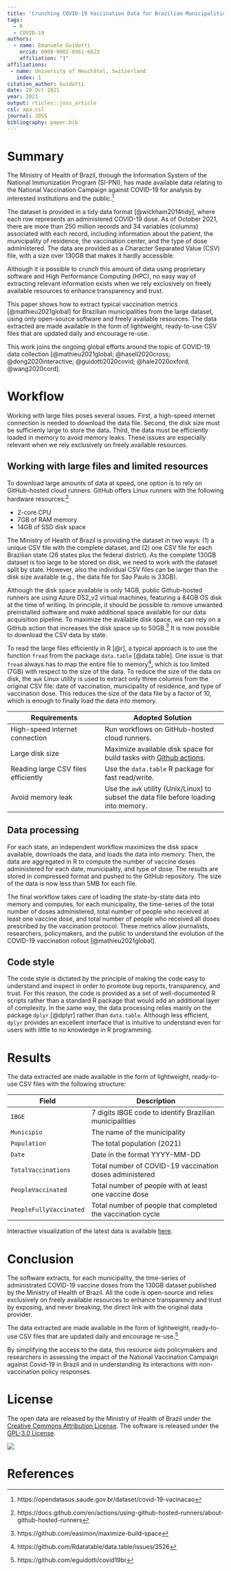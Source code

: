```yaml
---
title: 'Crunching COVID-19 Vaccination Data for Brazilian Municipalities'
tags:
  - R
  - COVID-19
authors:
  - name: Emanuele Guidotti
    orcid: 0000-0002-8961-6623
    affiliation: "1"
affiliations:
 - name: University of Neuchâtel, Switzerland
   index: 1
citation_author: Guidotti
date: 20 Oct 2021
year: 2021
output: rticles::joss_article
csl: apa.csl
journal: JOSS
bibliography: paper.bib
---
```


# Summary

The Ministry of Health of Brazil, through the Information System of the National Immunization Program (SI-PNI), has made available data relating to the National Vaccination Campaign against COVID-19 for analysis by interested institutions and the public.^[https://opendatasus.saude.gov.br/dataset/covid-19-vacinacao] 

The dataset is provided in a tidy data format [@wickham2014tidy], where each row represents an administered COVID-19 dose. As of October 2021, there are more than 250 million records and 34 variables (columns) associated with each record, including information about the patient, the municipality of residence, the vaccination center, and the type of dose administered. The data are provided as a Character Separated Value (CSV) file, with a size over 130GB that makes it hardly accessible.

Although it is possible to crunch this amount of data using proprietary software and High Performance Computing (HPC), no easy way of extracting relevant information exists when we rely exclusively on freely available resources to enhance transparency and trust.

This paper shows how to extract typical vaccination metrics [@mathieu2021global] for Brazilian municipalities from the large dataset, using only open-source software and freely available resources. The data extracted are made available in the form of lightweight, ready-to-use CSV files that are updated daily and encourage re-use.

This work joins the ongoing global efforts around the topic of COVID-19 data collection [@mathieu2021global; @hasell2020cross; @dong2020interactive; @guidotti2020covid; @hale2020oxford; @wang2020cord].


# Workflow

Working with large files poses several issues. First, a high-speed internet connection is needed to download the data file. Second, the disk size must be sufficienly large to store the data. Third, the data must be efficiently loaded in memory to avoid memory leaks. These issues are especially relevant when we rely exclusively on freely available resources.

## Working with large files and limited resources

To download large amounts of data at speed, one option is to rely on GitHub-hosted cloud runners. GitHub offers Linux runners with the following hardware resources:^[https://docs.github.com/en/actions/using-github-hosted-runners/about-github-hosted-runners]

- 2-core CPU
- 7GB of RAM memory
- 14GB of SSD disk space

The Ministry of Health of Brazil is providing the dataset in two ways: (1) a unique CSV file with the complete dataset, and (2) one CSV file for each Brazilian state (26 states plus the federal district). As the complete 130GB dataset is too large to be stored on disk, we need to work with the dataset split by state. However, also the individual CSV files can be larger than the disk size available (e.g., the data file for São Paulo is 33GB). 

Although the disk space available is only 14GB, public Github-hosted runners are using Azure DS2_v2 virtual machines, featuring a 84GB OS disk at the time of writing. In principle, it should be possible to remove unwanted preinstalled software and make additional space available for our data acquisition pipeline. To maximize the available disk space, we can rely on a GitHub action that increases the disk space up to 50GB.^[https://github.com/easimon/maximize-build-space] It is now possible to download the CSV data by state. 

To read the large files efficiently in R [@r], a typical approach is to use the function `fread` from the package `data.table` [@data.table]. One issue is that `fread` always has to map the entire file to memory^[https://github.com/Rdatatable/data.table/issues/3526], which is too limited (7GB) with respect to the size of the data. To reduce the size of the data on disk, the `awk` Linux utility is used to extract only three columns from the original CSV file: date of vaccination, municipality of residence, and type of vaccination dose. This reduces the size of the data file by a factor of 10, which is enough to finally load the data into memory. 

| Requirements | Adopted Solution |
|--------------|------------------|
| High-speed internet connection | Run workflows on GitHub-hosted cloud runners. |
| Large disk size | Maximize available disk space for build tasks with [Github actions](https://github.com/easimon/maximize-build-space). |
| Reading large CSV files efficiently | Use the `data.table` R package for fast read/write. |
| Avoid memory leak | Use the `awk` utility (Unix/Linux) to subset the data file before loading into memory. |

## Data processing

For each state, an independent workflow maximizes the disk space available, downloads the data, and loads the data into memory. Then, the data are aggregated in R to compute the number of vaccine doses administered for each date, municipality, and type of dose. The results are stored in compressed format and pushed to the GitHub repository. The size of the data is now less than 5MB for each file.

The final workflow takes care of loading the state-by-state data into memory and computes, for each municipality, the time-series of the total number of doses administered, total number of people who received at least one vaccine dose, and total number of people who received all doses prescribed by the vaccination protocol. These metrics allow journalists, researchers, policymakers, and the public to understand the evolution of the COVID-19 vaccination rollout [@mathieu2021global].

## Code style

The code style is dictated by the principle of making the code easy to understand and inspect in order to promote bug reports, transparency, and trust. For this reason, the code is provided as a set of well-documented R scripts rather than a standard R package that would add an additional layer of complexity. In the same way, the data processing relies mainly on the package `dplyr` [@dplyr] rather than `data.table`. Although less efficient, `dplyr` provides an excellent interface that is intuitive to understand even for users with little to no knowledge in R programming.


# Results

The data extracted are made available in the form of lightweight, ready-to-use CSV files with the following structure:

| Field                   | Description                                                  |
| ----------------------- | ------------------------------------------------------------ |
| `IBGE`                  | 7 digits IBGE code to identify Brazilian municipalities      |
| `Municipio`             | The name of the municipality                                 |
| `Population`            | The total population (2021)                                  |
| `Date`                  | Date in the format YYYY-MM-DD                                |
| `TotalVaccinations`     | Total number of COVID-19 vaccination doses administered      |
| `PeopleVaccinated`      | Total number of people with at least one vaccine dose |
| `PeopleFullyVaccinated` | Total number of people that completed the vaccination cycle |

Interactive visualization of the latest data is available [here](https://datawrapper.dwcdn.net/RBpM2/).

# Conclusion

The software extracts, for each municipality, the time-series of administrated COVID-19 vaccine doses from the 130GB dataset published by the Ministry of Health of Brazil. All the code is open-source and relies exclusively on freely available resources to enhance transparency and trust by exposing, and never breaking, the direct link with the original data provider. 

The data extracted are made available in the form of lightweight, ready-to-use CSV files that are updated daily and encourage re-use.^[https://github.com/eguidotti/covid19br]

By simplifying the access to the data, this resource aids policymakers and researchers in assessing the impact of the National Vaccination Campaign against Covid-19 in Brazil and in understanding its interactions with non-vaccination policy responses.

# License

The open data are released by the Ministry of Health of Brazil under the [Creative Commons Attribution License](http://www.opendefinition.org/licenses/cc-by). The software is released under the [GPL-3.0 License](https://github.com/eguidotti/covid19br/blob/main/LICENSE).

![](covid-19-vaccinations-in-brazil.png)

# References
